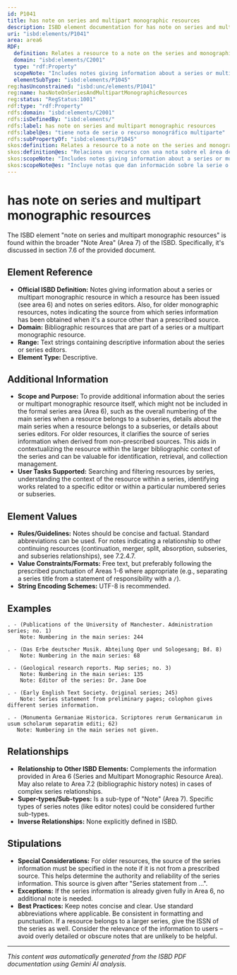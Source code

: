 ```yaml
---
id: P1041
title: has note on series and multipart monographic resources
description: ISBD element documentation for has note on series and multipart monographic resources
uri: "isbd:elements/P1041"
area: area6
RDF:
  definition: Relates a resource to a note on the series and monographic resources area.
  domain: "isbd:elements/C2001"
  type: "rdf:Property"
  scopeNote: "Includes notes giving information about a series or multipart monographic resource in which the resource has been issued, and notes on series editors."
  elementSubType: "isbd:elements/P1045"
reg:hasUnconstrained: "isbd:unc/elements/P1041"
reg:name: hasNoteOnSeriesAndMultipartMonographicResources
reg:status: "RegStatus:1001"
rdf:type: "rdf:Property"
rdfs:domain: "isbd:elements/C2001"
rdfs:isDefinedBy: "isbd:elements/"
rdfs:label: has note on series and multipart monographic resources
rdfs:label@es: "tiene nota de serie o recurso monográfico multiparte"
rdfs:subPropertyOf: "isbd:elements/P1045"
skos:definition: Relates a resource to a note on the series and monographic resources area.
skos:definition@es: "Relaciona un recurso con una nota sobre el área de serie y recurso monográfico."
skos:scopeNote: "Includes notes giving information about a series or multipart monographic resource in which the resource has been issued, and notes on series editors."
skos:scopeNote@es: "Incluye notas que dan información sobre la serie o recurso monográfico multiparte en el que el recurso ha sido publicado, y notas sobre los editores de la serie."
---
```

# has note on series and multipart monographic resources

The ISBD element "note on series and multipart monographic resources" is found within the broader "Note Area" (Area 7) of the ISBD.  Specifically, it's discussed in section 7.6 of the provided document.

## Element Reference

- **Official ISBD Definition:** Notes giving information about a series or multipart monographic resource in which a resource has been issued (see area 6) and notes on series editors.  Also, for older monographic resources, notes indicating the source from which series information has been obtained when it's a source other than a prescribed source.
- **Domain:**  Bibliographic resources that are part of a series or a multipart monographic resource.
- **Range:** Text strings containing descriptive information about the series or series editors.
- **Element Type:**  Descriptive.

## Additional Information

- **Scope and Purpose:**  To provide additional information about the series or multipart monographic resource itself, which might not be included in the formal series area (Area 6), such as the overall numbering of the main series when a resource belongs to a subseries, details about the main series when a resource belongs to a subseries, or details about series editors.  For older resources, it clarifies the source of series information when derived from non-prescribed sources.  This aids in contextualizing the resource within the larger bibliographic context of the series and can be valuable for identification, retrieval, and collection management.
- **User Tasks Supported:** Searching and filtering resources by series, understanding the context of the resource within a series,  identifying works related to a specific editor or within a particular numbered series or subseries.

## Element Values

- **Rules/Guidelines:** Notes should be concise and factual.  Standard abbreviations can be used. For notes indicating a relationship to other continuing resources (continuation, merger, split, absorption, subseries, and subseries relationships), see 7.2.4.7.
- **Value Constraints/Formats:**  Free text, but preferably following the prescribed punctuation of Areas 1-6 where appropriate (e.g., separating a series title from a statement of responsibility with a `/`).
- **String Encoding Schemes:**  UTF-8 is recommended.

## Examples

```
. - (Publications of the University of Manchester. Administration series; no. 1)
    Note: Numbering in the main series: 244

. - (Das Erbe deutscher Musik. Abteilung Oper und Sologesang; Bd. 8)
    Note: Numbering in the main series: 68

. - (Geological research reports. Map series; no. 3)
    Note: Numbering in the main series: 135
    Note: Editor of the series: Dr. Jane Doe

. - (Early English Text Society. Original series; 245)
    Note: Series statement from preliminary pages; colophon gives different series information.

. - (Monumenta Germaniae Historica. Scriptores rerum Germanicarum in usum scholarum separatim editi; 62)
   Note: Numbering in the main series not given.
```


## Relationships

- **Relationship to Other ISBD Elements:**  Complements the information provided in Area 6 (Series and Multipart Monographic Resource Area).  May also relate to Area 7.2 (bibliographic history notes) in cases of complex series relationships. 
- **Super-types/Sub-types:** Is a sub-type of "Note" (Area 7).  Specific types of series notes (like editor notes) could be considered further sub-types.
- **Inverse Relationships:**  None explicitly defined in ISBD.

## Stipulations

- **Special Considerations:** For older resources, the source of the series information must be specified in the note if it is not from a prescribed source. This helps determine the authority and reliability of the series information. This source is given after "Series statement from ...".
- **Exceptions:**  If the series information is already given fully in Area 6, no additional note is needed.
- **Best Practices:**  Keep notes concise and clear.  Use standard abbreviations where applicable. Be consistent in formatting and punctuation. If a resource belongs to a larger series, give the ISSN of the series as well. Consider the relevance of the information to users – avoid overly detailed or obscure notes that are unlikely to be helpful.


---

*This content was automatically generated from the ISBD PDF documentation using Gemini AI analysis.*
